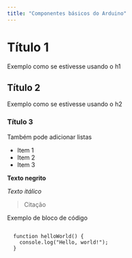 ```yaml
---
title: "Componentes básicos do Arduino"
---
```


# Título 1

Exemplo como se estivesse usando o h1

## Título 2

Exemplo como se estivesse usando o h2

### Título 3

Também pode adicionar listas

- Item 1
- Item 2
- Item 3

**Texto negrito**

_Texto itálico_

> Citação

Exemplo de bloco de código

```

  function helloWorld() {
    console.log("Hello, world!");
  }

```

